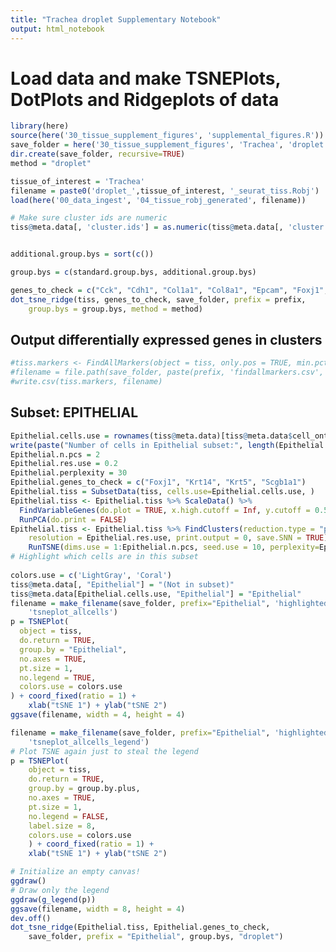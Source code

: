 ```yaml
---
title: "Trachea droplet Supplementary Notebook"
output: html_notebook
---
```


# Load data and make TSNEPlots, DotPlots and Ridgeplots of data

```r
library(here)
source(here('30_tissue_supplement_figures', 'supplemental_figures.R'))
save_folder = here('30_tissue_supplement_figures', 'Trachea', 'droplet')
dir.create(save_folder, recursive=TRUE)
method = "droplet"

tissue_of_interest = 'Trachea'
filename = paste0('droplet_',tissue_of_interest, '_seurat_tiss.Robj')
load(here('00_data_ingest', '04_tissue_robj_generated', filename))

# Make sure cluster ids are numeric
tiss@meta.data[, 'cluster.ids'] = as.numeric(tiss@meta.data[, 'cluster.ids'])


additional.group.bys = sort(c())

group.bys = c(standard.group.bys, additional.group.bys)

genes_to_check = c("Cck", "Cdh1", "Col1a1", "Col8a1", "Epcam", "Foxj1", "Krt5", "Pdgfra", "Pdgfrb", "Pecam1", "Ptprc", "Scgb1a1", "Syp")
dot_tsne_ridge(tiss, genes_to_check, save_folder, prefix = prefix,
    group.bys = group.bys, method = method)
```

## Output differentially expressed genes in clusters

```r
#tiss.markers <- FindAllMarkers(object = tiss, only.pos = TRUE, min.pct = 0.25, thresh.use = 0.25)
#filename = file.path(save_folder, paste(prefix, 'findallmarkers.csv', sep='_'))
#write.csv(tiss.markers, filename)
```

## Subset: EPITHELIAL

```r
Epithelial.cells.use = rownames(tiss@meta.data)[tiss@meta.data$cell_ontology_class == "epithelial cell"]
write(paste("Number of cells in Epithelial subset:", length(Epithelial.cells.use)), stderr())
Epithelial.n.pcs = 2
Epithelial.res.use = 0.2
Epithelial.perplexity = 30
Epithelial.genes_to_check = c("Foxj1", "Krt14", "Krt5", "Scgb1a1")
Epithelial.tiss = SubsetData(tiss, cells.use=Epithelial.cells.use, )
Epithelial.tiss <- Epithelial.tiss %>% ScaleData() %>% 
  FindVariableGenes(do.plot = TRUE, x.high.cutoff = Inf, y.cutoff = 0.5) %>%
  RunPCA(do.print = FALSE)
Epithelial.tiss <- Epithelial.tiss %>% FindClusters(reduction.type = "pca", dims.use = 1:Epithelial.n.pcs, 
    resolution = Epithelial.res.use, print.output = 0, save.SNN = TRUE) %>%
    RunTSNE(dims.use = 1:Epithelial.n.pcs, seed.use = 10, perplexity=Epithelial.perplexity)
# Highlight which cells are in this subset
    
colors.use = c('LightGray', 'Coral')
tiss@meta.data[, "Epithelial"] = "(Not in subset)"
tiss@meta.data[Epithelial.cells.use, "Epithelial"] = "Epithelial" 
filename = make_filename(save_folder, prefix="Epithelial", 'highlighted', 
    'tsneplot_allcells')
p = TSNEPlot(
  object = tiss,
  do.return = TRUE,
  group.by = "Epithelial",
  no.axes = TRUE,
  pt.size = 1,
  no.legend = TRUE,
  colors.use = colors.use
) + coord_fixed(ratio = 1) +
    xlab("tSNE 1") + ylab("tSNE 2")
ggsave(filename, width = 4, height = 4)

filename = make_filename(save_folder, prefix="Epithelial", 'highlighted', 
    'tsneplot_allcells_legend')
# Plot TSNE again just to steal the legend
p = TSNEPlot(
    object = tiss,
    do.return = TRUE,
    group.by = group.by.plus,
    no.axes = TRUE,
    pt.size = 1,
    no.legend = FALSE,
    label.size = 8,
    colors.use = colors.use
    ) + coord_fixed(ratio = 1) +
    xlab("tSNE 1") + ylab("tSNE 2")

# Initialize an empty canvas!
ggdraw()
# Draw only the legend
ggdraw(g_legend(p))
ggsave(filename, width = 8, height = 4)
dev.off()
dot_tsne_ridge(Epithelial.tiss, Epithelial.genes_to_check,
    save_folder, prefix = "Epithelial", group.bys, "droplet")

```